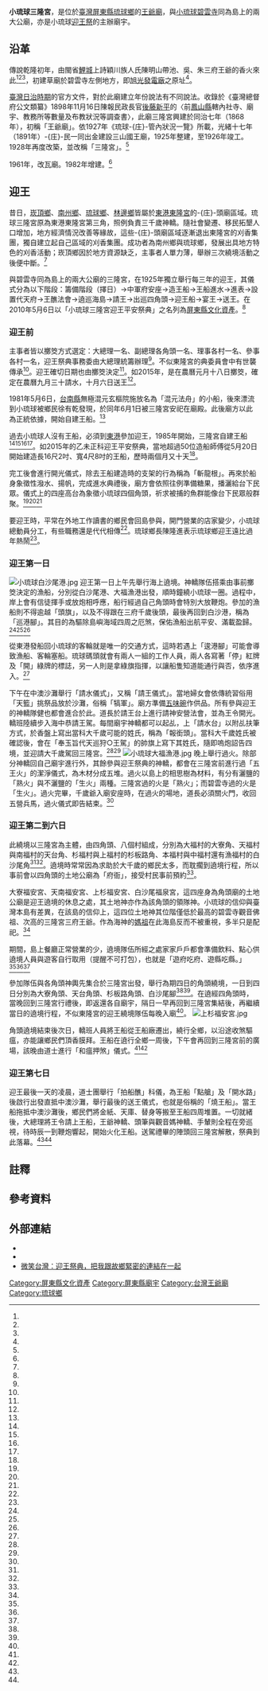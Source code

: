{{coord|22.346763|120.376818|display=title}}
{{東亞廟宇
| name =小琉球三隆宮
| img =File:小琉球三隆宮.jpg
| img_capt = 
| image_width =250px
| location = {{ROC-TWN}}[[屏東縣|屏東縣]][[琉球鄉|琉球鄉]]中山路45號<ref name="文化部"/>
| god = 池、吳、朱三府王爺
| type = 
| struct = 
| open_year =
| cere_date =小琉球三隆宮迎王平安祭典
|}}
'''小琉球三隆宮'''，是位於[[臺灣|臺灣]][[屏東縣|屏東縣]][[琉球鄉|琉球鄉]]的[[王爺廟|王爺廟]]，與[[小琉球碧雲寺|小琉球碧雲寺]]同為島上的兩大公廟，亦是小琉球[[迎王祭|迎王祭]]的主辦廟宇。

==沿革==

傳說乾隆初年{{efn|乾嘉年間，小琉球為禁地，到了同治年間纂輯的《台灣府輿圖纂要》〈鳳山縣輿圖冊〉紀錄所居也只有數十漁人蜑戶<ref name="曹永和"/>。}}，由閩省[[鲤城区|鯉城]]上詩穎川族人氏陳明山帶池、吳、朱三府王爺的香火來此<ref name="許智鈞"/><ref name="許智鈞2"/><ref name="黃文博"/>，初建草廟於碧雲寺左側地方，即[[旭光發電廠|旭光發電廠]]之原址<ref name="文化部"/>。

[[臺灣日治時期|臺灣日治時期]]的官方文件，對於此廟建立年份說法有不同說法。收錄於《臺灣總督府公文類纂》1898年11月16日陳報民政長官[[後藤新平|後藤新平]]的〈前[[鳳山縣|鳳山縣]]轄內社寺、廟宇、教務所等數量及布教狀況等調查書〉，此廟三隆宮興建於同治七年（1868年），初稱「王爺廟」。依1927年《琉球-{庄}-管內狀況一覽》所載，光緒十七年（1891年）-{庄}-民一同出金建設三山國王廟，1925年整建，至1926年竣工。1928年再度改築，並改稱「三隆宮」。<ref name="小琉球"/>

1961年，改瓦廟。1982年增建。<ref name="黃文博"/>

==迎王==
{{tw monument
|name=小琉球三隆宮迎王平安祭典
|formername= 
|image= 小琉球三隆宮混元法舟.jpg
|imagename= 
|othername= 
|formalname=
|level= 民俗
|class= 儀式、祭典、節慶
|time=  
|location=琉球鄉
|open=
|cost=
|website= 
|date=2010年5月6日
|coordinates=
|coordinatesN=
|coordinatesE=
|reg_url=https://nchdb.boch.gov.tw/assets/overview/folklore/20100506000001
}}

昔日，[[崁頂鄉|崁頂鄉]]、[[南州鄉|南州鄉]]、[[琉球鄉|琉球鄉]]、[[林邊鄉|林邊鄉]]皆屬於[[東港東隆宮|東港東隆宮]]的-{庄}-頭廟區域。琉球三隆宮原為東港東隆宮第三角，照例負責三千歲神轎。隨社會變遷、移民拓墾人口增加，地方經濟情況改善等緣故，這些-{庄}-頭廟區域逐漸退出東隆宮的刈香集團，獨自建立起自己區域的刈香集團。成功者為南州鄉與琉球鄉，發展出具地方特色的刈香活動；崁頂鄉因於地方資源缺乏，主事者人單力薄，舉辦三次繞境活動之後便中斷。<ref name="陳志榮"/>

與碧雲寺同為島上的兩大公廟的三隆宮，在1925年獨立舉行每三年的迎王，其儀式分為以下階段：籌備階段（擇日）→中軍府安座→造王船→王船進水→進表→設置代天府→王醮法會→遶巡海島→請王→出巡四角頭→迎王船→宴王→送王。在2010年5月6日以「小琉球三隆宮迎王平安祭典」之名列為[[屏東縣文化資產|屏東縣文化資產]]。<ref name="文化部"/>

===迎王前===

主事者皆以擲筊方式選定：大總理一名、副總理各角頭一名、理事各村一名、參事各村一名，迎王祭典事務委由大總理統籌辦理<ref name="文化部"/>。不似東隆宮的典委員會中有世襲傳承<ref name="陳志榮"/>。迎王確切日期也由擲筊決定<ref name="文化部"/>。如2015年，是在農曆元月十八日擲筊，確定在農曆九月三十請水，十月六日送王<ref name="許智鈞"/>。

1981年5月6日，[[台南縣|台南縣]]無極混元玄樞院施放名為「混元法舟」的小船，後來漂流到小琉球被鄉民徐有乾發現，於同年6月1日被三隆宮安祀在廟殿。此後廟方以此為正統依據，開始自建王船。<ref name="黃文博"/>

過去小琉球人沒有王船，必須到[[東港鎮_(臺灣)|東港]]參加迎王，1985年開始，三隆宮自建王船<ref name="文化部"/><ref name="許智鈞"/><ref name="黃文博"/><ref name="王曉鈴"/>。如2015年的乙未正科迎王平安祭典，當地超過50位造船師傅從5月20日開始建造長16尺2吋、寬4尺8吋的王船，歷時兩個月又十天<ref name="郭芷瑄"/>。

完工後會進行開光儀式，除去王船建造時的支架的行為稱為「斬龍根」。再來於船身象徵性潑水、揚帆，完成進水典禮後，廟方會依照往例準備糖果，播灑給台下民眾。儀式上的四座高台為象徵小琉球四個角頭，祈求被捕的魚群能像台下民眾般群聚。<ref name="文化部"/><ref name="郭芷瑄"/><ref name="許智鈞3"/>

要迎王時，平常在外地工作讀書的鄉民會回島參與，開門營業的店家變少，小琉球總動員分工，有些職務還是代代相傳<ref name="王曉鈴"/>。琉球鄉長陳隆進表示琉球鄉迎王遠比過年熱鬧<ref name="許智鈞"/>。

===迎王第一日===
[[File:小琉球白沙尾港.jpg|thumb]]
迎王第一日上午先舉行海上遶境。神轎隊伍搭乘由事前擲筊決定的漁船，分別從白沙尾港、大福漁港出發，順時鐘繞小琉球一圈。過程中，岸上會有信徒揮手或放炮相呼應，船行經過自己角頭時會特別大放鞭炮。參加的漁船則不得逾越「頭旗」，以及不得跟在三府千歲後頭，最後再回到白沙港，稱為「巡港腳」。其目的為驅除島嶼海域四周之厄煞，保佑漁船出航平安、滿載盈歸。<ref name="文化部"/><ref name="王曉鈴"/><ref name="陳彥廷2"/>

從東港發船回小琉球的客輪就是唯一的交通方式，這時若遇上「逡港腳」可能會導致漁船、客輪塞船。琉球碼頭就會有兩人一組的工作人員，兩人各寫著「停」紅牌及「開」綠牌的標誌，另一人則是拿綠旗指揮，以讓船隻知道能通行與否，依序進入。<ref name="陳彥廷"/>

下午在中澳沙灘舉行「請水儀式」，又稱「請王儀式」。當地婦女會依傳統習俗用「天籃」挑祭品放於沙灘，俗稱「犒軍」。廟方準備[[五味碗|五味碗]]作供品。所有參與迎王的神轎隊健也都會進合於此。道長於請王台上進行請神安營法會，並為王令開光。轎班陸續步入海中恭請王駕。每間廟宇神轎都可以起乩，上「請水台」以附乩扶筆方式，於香盤上寫出當科大千歲可能的姓氏，稱為「報銜頭」。當科大千歲姓氏被確認後，會在「奉玉旨代天巡狩○王駕」的帥旗上寫下其姓氏，隨即嗚炮詔告四境，並迎請大千歲駕回三隆宮。<ref name="文化部"/><ref name="陳彥廷2"/>
[[File:小琉球大福漁港.jpg|thumb]]
晚上舉行過火。除部分神轎回自己廟宇進行外，其餘參與迎王祭典的神轎，都會在三隆宮前進行過「五王火」的潔淨儀式，為木材分成五堆。過火以島上的相思樹為材料，有分有灑鹽的「熟火」與不灑鹽的「生火」兩種。三隆宮過的火是「熟火」；而碧雲寺過的火是「生火」。過火完畢，千歲爺入廟安座時，在過火的場地，道長必須關火門，收回五營兵馬，過火儀式即告結束。<ref name="文化部"/>

===迎王第二到六日===

此繞境以三隆宮為主體，由四角頭、八個村組成，分別為大福村的大寮角、天福村與南福村的天台角、杉福村與上福村的杉板路角、本福村與中福村還有漁福村的白沙尾角<ref name="黃文博"/><ref name="陳志榮"/>。遶境時常常因為求助於大千歲的鄉民太多，而耽擱到遶境行程，所以事前會以四角頭的土地公廟為「府衙」，接受村民事前預約<ref name="文化部"/>。

大寮福安宮、天南福安宮、上杉福安宮、白沙尾福泉宮，這四座身為角頭廟的土地公廟是迎王遶境的休息之處，其土地神亦作為該角頭的領隊神。小琉球的信仰與臺灣本島有差異，在該島的信仰上，這四位土地神其位階僅低於最高的碧雲寺觀音佛祖、次高的三隆宮三府王爺。作為海神的[[媽祖|媽祖]]在此海島反而不被重視，多半只是配祀。<ref name="黃文博"/>

期間，島上餐廳正常營業的少，遶境隊伍所經之處家家戶戶都會準備飲料、點心供遶境人員與遊客自行取用（提醒不可打包），也就是「遊府吃府、遊縣吃縣。」<ref name="文化部"/><ref name="王曉鈴"/><ref name="陳彥廷2"/>

參加隊伍與各角頭神輿先集合於三隆宮出發，舉行為期四日的角頭繞境，一日到四日分別為大寮角頭、天台角頭、杉板路角頭、白沙尾腳<ref name="文化部"/><ref name="黃文博"/>。在遶經四角頭時，當晚回到三隆宮行禮後，即返還各自廟宇，隔日一早再回到三隆宮集結後，再繼續當日的遶境行程，不似東隆宮的迎王繞境隊伍每晚入廟<ref name="陳志榮"/>。
[[File:上杉福安宮.jpg|thumb]]

角頭遶境結束後次日，轎班人員將王船從王船廠遷出，繞行全鄉，以沿途收煞驅瘟，亦能讓鄉民們頂香膜拜。王船在遶行全鄉一周後，下午會再回到三隆宮前的廣場，該晚由道士進行「和瘟押煞」儀式。<ref name="文化部"/><ref name="黃文博"/>

===迎王第七日===

迎王最後一天的凌晨，道士團舉行「拍船醮」科儀，為王船「點艙」及「開水路」後啟行出發直抵中澳沙灘，舉行最後的送王儀式，也就是俗稱的「燒王船」。當王船拖抵中澳沙灘後，鄉民們將金紙、天庫、替身等搬至王船四周堆置。一切就緒後，大總理將王令請上王船，王爺神轎、頭筆與觀音媽神轎、手輦則全程在旁巡視，待時辰一到鞭炮響起，開始火化王船。送駕禮畢的陣頭回三隆宮解散，祭典到此落幕。<ref name="文化部"/><ref name="黃文博"/>

==註釋==
{{notelist|iger=}}
==參考資料==
{{reflist|2|refs=

<ref name="曹永和">{{cite book |author=[[曹永和|曹永和]]|chapter=〈小琉球原住民的消失一重拾失落台灣歷史之一頁〉|title=《臺灣早期歷史研究續集》|date=2000-11-08|publisher=聯經出版社|volume=|location=臺灣|language=zh-tw|isbn=9570821531}}</ref>

<ref name="黃文博">{{cite book |author=黃文博|chapter=〈小琉球的信仰景觀〉|title=《臺灣民間信仰與儀式》|date=1997-11-15|publisher=常民文化出版社|volume=|location=臺灣|language=zh-tw|isbn=9578491131}}</ref>

<ref name="許智鈞3">{{Cite news|url=http://www.chinatimes.com/realtimenews/20150730004943-260405|title=三隆宮王船進水典禮 5千斤平安糖從天而降|author=許智鈞|language=zh-tw|publisher=《中國時報》|date=2015-07-30|accessdate=2016-08-10}}</ref>


<ref name="許智鈞2">{{Cite news|url=http://www.chinatimes.com/realtimenews/20150109005285-260407|title=琉球三隆宮牆面遭漆「王薇茗死人」|author=許智鈞|language=zh-tw|publisher=《中國時報》|date=2015-01-09|accessdate=2016-08-10}}</ref>

<ref name="小琉球">{{Cite web|url=http://liuqiu.pthg.gov.tw/liuqiu/web_tw.php?prog=travel&item=view&area_id=23/15|title=三隆宮 Sanlung Temple|author=|language=zh-tw|publisher=小琉球觀光旅遊資訊網|work=|date=2009-11-02 |accessdate=2016-08-10}}</ref>

<ref name="文化部">{{Cite web|url=https://nchdb.boch.gov.tw/assets/overview/folklore/20100506000001|title=小琉球三隆宮迎王平安祭典|author=|language=zh-tw|publisher=文化部文化資產局|work=|agency=|date=|accessdate=}}</ref>

<ref name="許智鈞">{{Cite news|url=http://www.chinatimes.com/realtimenews/20150310004969-260405|title=琉球鄉三隆宮迎王平安祭典 日期確定|author=許智鈞|language=zh-tw|publisher=《中國時報》|date=2015-03-10|accessdate=2016-08-10}}</ref>

<ref name="陳彥廷2">{{Cite news|url=http://news.ltn.com.tw/news/local/paper/931811|title=〈南部〉琉球迎王「逡港腳」 趙大千歲駕到|author=陳彥廷|language=zh-tw|publisher=《自由時報》|date=2015-11-12|accessdate=2016-08-10}}</ref>

<ref name="王曉鈴">{{Cite news|url=http://www.chinatimes.com/newspapers/20151121000737-260116|title=小琉球迎王總動員|author=王曉鈴|language=zh-tw|publisher=《中國時報》|date=2015-11-21|accessdate=2016-08-10}}</ref>

<ref name="陳彥廷">{{Cite news|url=http://news.ltn.com.tw/news/life/breakingnews/1507027|title=神明搭船遶境 小琉球「 人體紅綠燈」迎王|author=陳彥廷|language=zh-tw|publisher=《自由時報》|date=2015-11-13|accessdate=2016-08-10}}</ref>

<ref name="陳志榮">{{cite book |author=陳志榮|chapter=〈宗教傳統與地方文化主母廟與角頭廟與-{庄}-頭廟的互動關係：以屏東東港東隆宮為例〉|title=《國科會87至90年度人類學門專題補助研究成果發表會會議論文集》|date=2003|publisher=中央研究院民族學研究所|volume=|location=臺灣|language=zh-tw|isbn=}}</ref>

<ref name="郭芷瑄">{{Cite news|url=https://tw.news.yahoo.com/%E5%B0%8F%E7%90%89%E7%90%83%E4%B8%89%E9%9A%86%E5%AE%AE%E8%BF%8E%E7%8E%8B%E5%B9%B3%E5%AE%89%E7%A5%AD-%E7%8E%8B%E8%88%B9%E9%80%B2%E6%B0%B4%E5%85%B8%E7%A6%AE-094746274.html|title=小琉球三隆宮迎王平安祭 王船進水典禮|author=郭芷瑄|language=zh-tw|publisher=中央社|date=2015-07-30|accessdate=2016-08-10}}</ref>

}}

==外部連結==
*{{facebook|sanlongkung.tw}}
*{{Official site|www.beyuan.tw}}
*[https://smiletaiwan.cw.com.tw/article/1066 微笑台灣：迎王祭典，把我跟故鄉緊密的連結在一起]

{{屏東縣文化資產}}
[[Category:屏東縣文化資產|Category:屏東縣文化資產]]
[[Category:屏東縣廟宇|Category:屏東縣廟宇]]
[[Category:台灣王爺廟|Category:台灣王爺廟]]
[[Category:琉球鄉|Category:琉球鄉]]